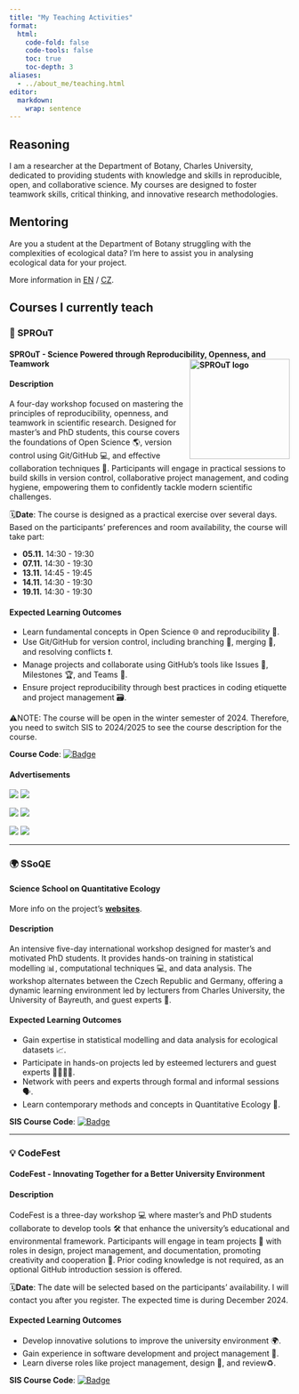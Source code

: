 ```yaml
---
title: "My Teaching Activities"
format: 
  html:
    code-fold: false
    code-tools: false
    toc: true
    toc-depth: 3
aliases:
  - ../about_me/teaching.html
editor: 
  markdown: 
    wrap: sentence
---
```

::: {.callout-tip}  
## Reasoning  

I am a researcher at the Department of Botany, Charles University, dedicated to providing students with knowledge and skills in reproducible, open, and collaborative science. My courses are designed to foster teamwork skills, critical thinking, and innovative research methodologies.  
:::  

## Mentoring  

Are you a student at the Department of Botany struggling with the complexities of ecological data? I'm here to assist you in analysing ecological data for your project.  

More information in [EN](/about_me/student_mentoring_en.qmd) / [CZ](/about_me/student_mentoring_cz.qmd).  

## Courses I currently teach

::: {.callout-note appearance="simple" icon="false"}

### 🌱 SPROuT 

#### SPROuT - Science Powered through Reproducibility, Openness, and Teamwork <img src="SPROuT/sprout_logo_white.jpg" alt="SPROuT logo" align="right" width="180"/>

#### Description 

A four-day workshop focused on mastering the principles of reproducibility, openness, and teamwork in scientific research. Designed for master's and PhD students, this course covers the foundations of Open Science 🌎, version control using Git/GitHub 💻, and effective collaboration techniques 🤝. Participants will engage in practical sessions to build skills in version control, collaborative project management, and coding hygiene, empowering them to confidently tackle modern scientific challenges.

🗓️**Date**: The course is designed as a practical exercise over several days. Based on the participants' preferences and room availability, the course will take part:

- **05.11.** 14:30 - 19:30 
- **07.11.** 14:30 - 19:30 
- **13.11.** 14:45 - 19:45 
- **14.11.** 14:30 - 19:30 
- **19.11.** 14:30 - 19:30 

#### Expected Learning Outcomes

* Learn fundamental concepts in Open Science 🌐 and reproducibility 📜.
* Use Git/GitHub for version control, including branching 🌿, merging 🔀, and resolving conflicts ❗.
* Manage projects and collaborate using GitHub's tools like Issues 📝, Milestones 🏆, and Teams 🤝.
* Ensure project reproducibility through best practices in coding etiquette and project management 🗃️.

⚠️NOTE: The course will be open in the winter semester of 2024. Therefore, you need to switch SIS to 2024/2025  to see the course description for the course.

**Course Code**: [![Badge](https://img.shields.io/badge/SIS-MB120C26-blue)](https://is.cuni.cz/studium/predmety/index.php?id=d05883cb77201986e76bb53ceefb99e1&tid=&do=predmet&kod=MB120C26)

#### Advertisements

[![](https://img.shields.io/badge/FlyerLarge-PDF-red)](/teaching/SPROuT/SPROuT_flyer_manual_edit.pdf) [![](https://img.shields.io/badge/FlyerLarge-JPG-green)](/teaching/SPROuT/SPROuT_flyer_manual_edit.jpg)

[![](https://img.shields.io/badge/ComicStrip01-PDF-red)](/teaching/SPROuT/SPROuT_flyer_manual_small.pdf) [![](https://img.shields.io/badge/ComicStrip01-JPG-green)](/teaching/SPROuT/SPROuT_flyer_manual_small.jpg)

[![](https://img.shields.io/badge/ComicStrip02-PDF-red)](/teaching/SPROuT/comix_02.pdf) [![](https://img.shields.io/badge/ComicStrip02-JPG-green)](/teaching/SPROuT/comix_02.jpg)
:::

___

::: {.callout-note appearance="simple" icon="false"}

### 🌍 SSoQE

#### Science School on Quantitative Ecology

More info on the project's [**websites**](https://bit.ly/SSoQE).

#### Description

An intensive five-day international workshop designed for master's and motivated PhD students. It provides hands-on training in statistical modelling 📊, computational techniques 💻, and data analysis. The workshop alternates between the Czech Republic and Germany, offering a dynamic learning environment led by lecturers from Charles University, the University of Bayreuth, and guest experts 🌟.

#### Expected Learning Outcomes

* Gain expertise in statistical modelling and data analysis for ecological datasets 📈.
* Participate in hands-on projects led by esteemed lecturers and guest experts 👨‍🏫👩‍🏫.
* Network with peers and experts through formal and informal sessions 🗣️.
* Learn contemporary methods and concepts in Quantitative Ecology 🌿.

**SIS Course Code**: [![Badge](https://img.shields.io/badge/SIS-MB120C28-blue)](https://is.cuni.cz/studium/predmety/index.php?id=d05883cb77201986e76bb53ceefb99e1&tid=&do=predmet&kod=MB120C28)
:::

___

::: {.callout-note appearance="simple" icon="false"}

### 💡 CodeFest 

#### CodeFest - Innovating Together for a Better University Environment

#### Description

CodeFest is a three-day workshop 💻 where master's and PhD students collaborate to develop tools 🛠️ that enhance the university's educational and environmental framework. Participants will engage in team projects 👥 with roles in design, project management, and documentation, promoting creativity and cooperation 🌟. Prior coding knowledge is not required, as an optional GitHub introduction session is offered.

🗓️**Date**: The date will be selected based on the participants' availability. I will contact you after you register. The expected time is during December 2024.

#### Expected Learning Outcomes

* Develop innovative solutions to improve the university environment 🌍.
* Gain experience in software development and project management 🚀.
* Learn diverse roles like project management, design 🎨, and review♻️.

**SIS Course Code**: [![Badge](https://img.shields.io/badge/SIS-MB120C27-blue)](https://is.cuni.cz/studium/predmety/index.php?id=d05883cb77201986e76bb53ceefb99e1&tid=&do=predmet&kod=MB120C27)
:::